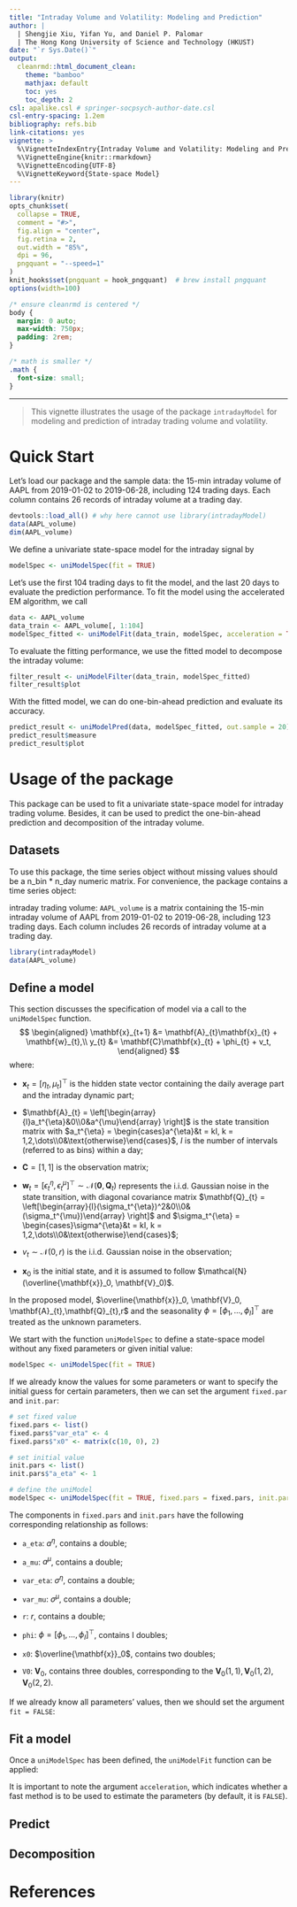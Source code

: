 ```yaml
---
title: "Intraday Volume and Volatility: Modeling and Prediction"
author: |
  | Shengjie Xiu, Yifan Yu, and Daniel P. Palomar
  | The Hong Kong University of Science and Technology (HKUST)
date: "`r Sys.Date()`"
output: 
  cleanrmd::html_document_clean:
    theme: "bamboo"
    mathjax: default
    toc: yes
    toc_depth: 2
csl: apalike.csl # springer-socpsych-author-date.csl
csl-entry-spacing: 1.2em
bibliography: refs.bib
link-citations: yes
vignette: >
  %\VignetteIndexEntry{Intraday Volume and Volatility: Modeling and Prediction}
  %\VignetteEngine{knitr::rmarkdown}
  %\VignetteEncoding{UTF-8}
  %\VignetteKeyword{State-space Model}
---
```


```r
library(knitr)
opts_chunk$set(
  collapse = TRUE,
  comment = "#>",
  fig.align = "center",
  fig.retina = 2,
  out.width = "85%",
  dpi = 96,
  pngquant = "--speed=1"
)
knit_hooks$set(pngquant = hook_pngquant)  # brew install pngquant
options(width=100)
```

```css
/* ensure cleanrmd is centered */
body {
  margin: 0 auto;
  max-width: 750px;
  padding: 2rem;
}

/* math is smaller */
.math {
  font-size: small;
}
```

------------------------------------------------------------------------

> This vignette illustrates the usage of the package `intradayModel` for modeling and prediction of intraday trading volume and volatility.

# Quick Start

Let's load our package and the sample data: the 15-min intraday volume of AAPL from 2019-01-02 to 2019-06-28, including 124 trading days. Each column contains 26 records of intraday volume at a trading day.

```r
devtools::load_all() # why here cannot use library(intradayModel)
data(AAPL_volume)
dim(AAPL_volume)
```

We define a univariate state-space model for the intraday signal by

```r
modelSpec <- uniModelSpec(fit = TRUE)
```

Let's use the first 104 trading days to fit the model, and the last 20 days to evaluate the prediction performance. To fit the model using the accelerated EM algorithm, we call

```r
data <- AAPL_volume
data_train <- AAPL_volume[, 1:104]
modelSpec_fitted <- uniModelFit(data_train, modelSpec, acceleration = TRUE)
```

To evaluate the fitting performance, we use the fitted model to decompose the intraday volume:

```r
filter_result <- uniModelFilter(data_train, modelSpec_fitted)
filter_result$plot
```

With the fitted model, we can do one-bin-ahead prediction and evaluate its accuracy.

```r
predict_result <- uniModelPred(data, modelSpec_fitted, out.sample = 20)
predict_result$measure
predict_result$plot
```

<!-- # Details (refer to rugarch vignette) -->

# Usage of the package

This package can be used to fit a univariate state-space model for intraday trading volume. Besides, it can be used to predict the one-bin-ahead prediction and decomposition of the intraday volume.

## Datasets

To use this package, the time series object without missing values should be a n_bin \* n_day numeric matrix. For convenience, the package contains a time series object:

intraday trading volume: `AAPL_volume` is a matrix containing the 15-min intraday volume of AAPL from 2019-01-02 to 2019-06-28, including 123 trading days. Each column includes 26 records of intraday volume at a trading day.

```r
library(intradayModel)
data(AAPL_volume)
```

## Define a model

This section discusses the specification of model via a call to the `uniModelSpec` function.
$$
\begin{aligned}
\mathbf{x}_{t+1} &= \mathbf{A}_{t}\mathbf{x}_{t} + \mathbf{w}_{t},\\
y_{t} &= \mathbf{C}\mathbf{x}_{t} + \phi_{t} + v_t,
\end{aligned}
$$
where:

- $\mathbf{x}_{t} = [\eta_{t}, \mu_{t}]^\top$ is the hidden state vector containing the daily average part and the intraday dynamic part;

- $\mathbf{A}_{t} = \left[\begin{array}{l}a_t^{\eta}&0\\0&a^{\mu}\end{array} \right]$ is the state transition matrix with $a_t^{\eta} = \begin{cases}a^{\eta}&t = kI, k = 1,2,\dots\\0&\text{otherwise}\end{cases}$, $I$ is the number of intervals (referred to as bins) within a day;

- $\mathbf{C} = [1, 1]$ is the observation matrix;

- $\mathbf{w}_{t} = [\epsilon_t^{\eta},\epsilon_t^{\mu}]^\top \sim \mathcal{N}(\mathbf{0}, \mathbf{Q}_{t})$ represents the i.i.d. Gaussian noise in the state transition, with diagonal covariance matrix $\mathbf{Q}_{t} = \left[\begin{array}{l}(\sigma_t^{\eta})^2&0\\0&(\sigma_t^{\mu})\end{array} \right]$ and $\sigma_t^{\eta} = \begin{cases}\sigma^{\eta}&t = kI, k = 1,2,\dots\\0&\text{otherwise}\end{cases}$;

- $v_t \sim \mathcal{N}(0, r)$ is the i.i.d. Gaussian noise in the observation;

- $\mathbf{x}_0$ is the initial state, and it is assumed to follow $\mathcal{N}(\overline{\mathbf{x}}_0, \mathbf{V}_0)$.

In the proposed model, $\overline{\mathbf{x}}_0, \mathbf{V}_0, \mathbf{A}_{t},\mathbf{Q}_{t},r$ and the seasonality $\phi = [\phi_1,\dots, \phi_I]^\top$ are treated as the unknown parameters.

We start with the function `uniModelSpec` to define a state-space model without any fixed parameters or given initial value:
```r
modelSpec <- uniModelSpec(fit = TRUE)
```
If we already know the values for some parameters or want to specify the initial guess for certain parameters, then we can set the argument `fixed.par` and `init.par`:
```r
# set fixed value
fixed.pars <- list()
fixed.pars$"var_eta" <- 4
fixed.pars$"x0" <- matrix(c(10, 0), 2)

# set initial value 
init.pars <- list()
init.pars$"a_eta" <- 1

# define the uniModel
modelSpec <- uniModelSpec(fit = TRUE, fixed.pars = fixed.pars, init.pars = init.pars)
```
The components in `fixed.pars` and `init.pars` have the following corresponding relationship as follows:

- `a_eta`: $a^{\eta}$, contains a double;

- `a_mu`: $a^{\mu}$, contains a double;

- `var_eta`: $\sigma^{\eta}$, contains a double;

- `var_mu`: $\sigma^{\mu}$, contains a double;

- `r`: $r$, contains a double;
- `phi`: $\phi = [\phi_1,\dots, \phi_I]^\top$, contains I doubles;

- `x0`: $\overline{\mathbf{x}}_0$, contains two doubles;

- `V0`: $\mathbf{V}_0$, contains three doubles, corresponding to the $\mathbf{V}_0(1,1),\mathbf{V}_0(1,2),\mathbf{V}_0(2,2)$.

If we already know all parameters' values, then we should set the argument `fit = FALSE`:

## Fit a model
Once a `uniModelSpec` has been defined, the `uniModelFit` function can be applied:

It is important to note the argument `acceleration`, which indicates whether a fast method is to be used to estimate the parameters (by default, it is `FALSE`).

## Predict


## Decomposition

# References {.unnumbered}

